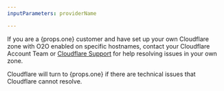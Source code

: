 ```yaml
---
inputParameters: providerName

---
```



If you are a {props.one} customer and have set up your own Cloudflare zone with O2O enabled on specific hostnames, contact your Cloudflare Account Team or [Cloudflare Support](/support/contacting-cloudflare-support/) for help resolving issues in your own zone.

Cloudflare will turn to {props.one} if there are technical issues that Cloudflare cannot resolve.
